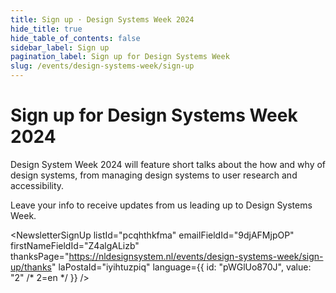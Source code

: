 ```yaml
---
title: Sign up · Design Systems Week 2024
hide_title: true
hide_table_of_contents: false
sidebar_label: Sign up
pagination_label: Sign up for Design Systems Week
slug: /events/design-systems-week/sign-up
---
```



# Sign up for Design Systems Week 2024

Design System Week 2024 will feature short talks about the how and why of design systems, from managing design systems to user research and accessibility.

Leave your info to receive updates from us leading up to Design Systems Week.

<NewsletterSignUp
  listId="pcqhthkfma"
  emailFieldId="9djAFMjpOP"
  firstNameFieldId="Z4algALizb"
  thanksPage="https://nldesignsystem.nl/events/design-systems-week/sign-up/thanks"
  laPostaId="iyihtuzpiq"
  language={{ id: "pWGlUo870J", value: "2" /* 2=en */ }}
/>
